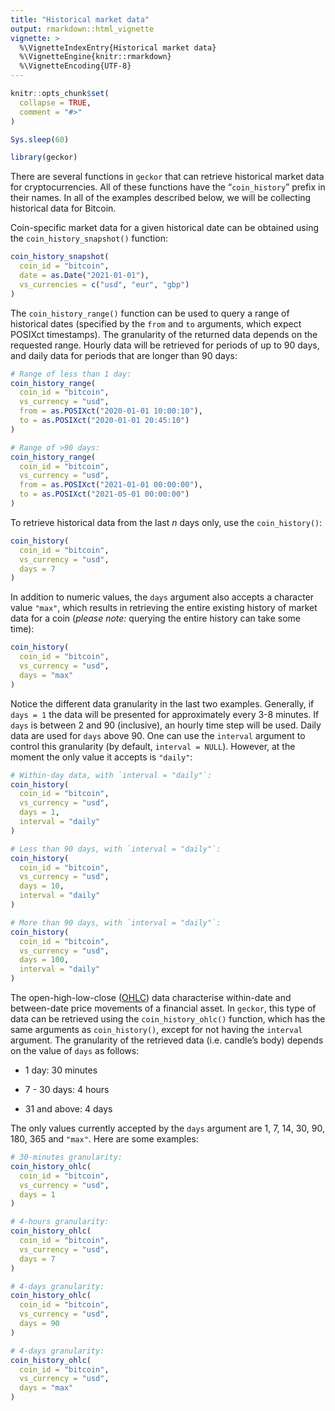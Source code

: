 ---
title: "Historical market data"
output: rmarkdown::html_vignette
vignette: >
  %\VignetteIndexEntry{Historical market data}
  %\VignetteEngine{knitr::rmarkdown}
  %\VignetteEncoding{UTF-8}
---

```{r, include = FALSE}
knitr::opts_chunk$set(
  collapse = TRUE,
  comment = "#>"
)

Sys.sleep(60)
```

```{r setup}
library(geckor)
```

There are several functions in `geckor` that can retrieve historical market data for cryptocurrencies. All of these functions have the "`coin_history`" prefix in their names. In all of the examples described below, we will be collecting historical data for Bitcoin.

Coin-specific market data for a given historical date can be obtained using the `coin_history_snapshot()` function:

```{r snapshot}
coin_history_snapshot(
  coin_id = "bitcoin",
  date = as.Date("2021-01-01"),
  vs_currencies = c("usd", "eur", "gbp")
)
```

The `coin_history_range()` function can be used to query a range of historical dates (specified by the `from` and `to` arguments, which expect POSIXct timestamps). The granularity of the returned data depends on the requested range. Hourly data will be retrieved for periods of up to 90 days, and daily data for periods that are longer than 90 days:

```{r date-range}
# Range of less than 1 day:
coin_history_range(
  coin_id = "bitcoin", 
  vs_currency = "usd",
  from = as.POSIXct("2020-01-01 10:00:10"),
  to = as.POSIXct("2020-01-01 20:45:10")
)

# Range of >90 days:
coin_history_range(
  coin_id = "bitcoin", 
  vs_currency = "usd",
  from = as.POSIXct("2021-01-01 00:00:00"),
  to = as.POSIXct("2021-05-01 00:00:00")
)
```

To retrieve historical data from the last *n* days only, use the `coin_history()`:

```{r last-n-days}
coin_history(
  coin_id = "bitcoin",
  vs_currency = "usd",
  days = 7
)
```

In addition to numeric values, the `days` argument also accepts a character value `"max"`, which results in retrieving the entire existing history of market data for a coin (*please note:* querying the entire history can take some time):

```{r all-history}
coin_history(
  coin_id = "bitcoin",
  vs_currency = "usd",
  days = "max"
)
```

Notice the different data granularity in the last two examples. Generally, if `days = 1` the data will be presented for approximately every 3-8 minutes. If `days` is between 2 and 90 (inclusive), an hourly time step will be used. Daily data are used for `days` above 90. One can use the `interval` argument to control this granularity (by default, `interval = NULL`). However, at the moment the only value it accepts is `"daily"`:

```{r interval-usage}
# Within-day data, with `interval = "daily"`:
coin_history(
  coin_id = "bitcoin",
  vs_currency = "usd",
  days = 1, 
  interval = "daily"
)

# Less than 90 days, with `interval = "daily"`:
coin_history(
  coin_id = "bitcoin",
  vs_currency = "usd",
  days = 10, 
  interval = "daily"
)

# More than 90 days, with `interval = "daily"`:
coin_history(
  coin_id = "bitcoin",
  vs_currency = "usd",
  days = 100, 
  interval = "daily"
)
```

The open-high-low-close ([OHLC](https://en.wikipedia.org/wiki/Open-high-low-close_chart)) data characterise within-date and between-date price movements of a financial asset. In `geckor`, this type of data can be retrieved using the `coin_history_ohlc()` function, which has the same arguments as `coin_history()`, except for not having the `interval` argument. The granularity of the retrieved data (i.e. candle's body) depends on the value of `days` as follows:

-   1 day: 30 minutes

-   7 - 30 days: 4 hours

-   31 and above: 4 days

The only values currently accepted by the `days` argument are 1, 7, 14, 30, 90, 180, 365 and `"max"`. Here are some examples:

```{r ohlc}
# 30-minutes granularity:
coin_history_ohlc(
  coin_id = "bitcoin", 
  vs_currency = "usd",
  days = 1
)

# 4-hours granularity:
coin_history_ohlc(
  coin_id = "bitcoin", 
  vs_currency = "usd",
  days = 7
)

# 4-days granularity:
coin_history_ohlc(
  coin_id = "bitcoin", 
  vs_currency = "usd",
  days = 90
)

# 4-days granularity:
coin_history_ohlc(
  coin_id = "bitcoin", 
  vs_currency = "usd",
  days = "max"
)
```
